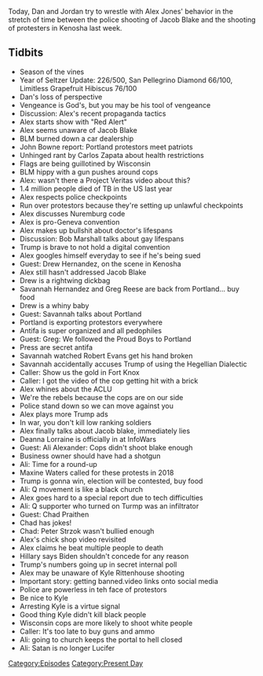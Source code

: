 {{DEFAULTSORT:
    #_EPISODE_0475:August 24-26, 2020
}}{{Episode
    | title             = August 24-26, 2020
    | caption           = [https://knowledgefight.libsyn.com/475-august-24-26-2020 Listen to this episode on Libsyn]
    | episodeNumber     = 475
    | length            = 03:02:44
    | airDate           = August 31, 2020
    | coverageStartDate = August 24, 2020
    | coverageEndDate   = August 26, 2020
    | episodeType       = [[:Category:Present Day|Present Day]]
    | appearance        = [[Jacob Blake]], [[John Bowne]], [[Carlos Zapata]], [[Bob Marshall]], [[Drew Hernandez]], [[Savannah Hernandez]], [[Greg Reese]], [[Robert Evans]], [[Deanna Lorraine]], [[Ali Alexander]], [[Chad Praithen]], [[Peter Strzok]], [[Kyle Rittenhouse]]
    | beverage          = San Pellegrino Diamond; Limitless Grapefruit Hibiscus
    | previousEpisode   = [[474: June 6, 2016]]
    | nextEpisode       = [[476: Moon Colonies Part 2]]
}}

{{Stub}}

Today, Dan and Jordan try to wrestle with Alex Jones' behavior in the stretch of time between the police shooting of Jacob Blake and the shooting of protesters in Kenosha last week.

==Tidbits==

*Season of the vines
*Year of Seltzer Update: 226/500, San Pellegrino Diamond 66/100, Limitless Grapefruit Hibiscus 76/100
*Dan's loss of perspective
*Vengeance is God's, but you may be his tool of vengeance
*Discussion: Alex's recent propaganda tactics
*Alex starts show with "Red Alert"
*Alex seems unaware of Jacob Blake
*BLM burned down a car dealership
*John Bowne report: Portland protestors meet patriots
*Unhinged rant by Carlos Zapata about health restrictions
*Flags are being guillotined by Wisconsin
*BLM hippy with a gun pushes around cops
*Alex: wasn't there a Project Veritas video about this?
*1.4 million people died of TB in the US last year
*Alex respects police checkpoints
*Run over protestors because they're setting up unlawful checkpoints
*Alex discusses Nuremburg code
*Alex is pro-Geneva convention
*Alex makes up bullshit about doctor's lifespans
*Discussion: Bob Marshall talks about gay lifespans
*Trump is brave to not hold a digital convention
*Alex googles himself everyday to see if he's being sued
*Guest: Drew Hernandez, on the scene in Kenosha
*Alex still hasn't addressed Jacob Blake
*Drew is a rightwing dickbag
*Savannah Hernandez and Greg Reese are back from Portland... buy food
*Drew is a whiny baby
*Guest: Savannah talks about Portland
*Portland is exporting protestors everywhere
*Antifa is super organized and all pedophiles
*Guest: Greg: We followed the Proud Boys to Portland
*Press are secret antifa
*Savannah watched Robert Evans get his hand broken
*Savannah accidentally accuses Trump of using the Hegellian Dialectic
*Caller: Show us the gold in Fort Knox
*Caller: I got the video of the cop getting hit with a brick
*Alex whines about the ACLU
*We're the rebels because the cops are on our side
*Police stand down so we can move against you
*Alex plays more Trump ads
*In war, you don't kill low ranking soldiers
*Alex finally talks about Jacob blake, immediately lies
*Deanna Lorraine is officially in at InfoWars
*Guest: Ali Alexander: Cops didn't shoot blake enough
*Business owner should have had a shotgun
*Ali: Time for a round-up
*Maxine Waters called for these protests in 2018
*Trump is gonna win, election will be contested, buy food
*Ali: Q movement is like a black church
*Alex goes hard to a special report due to tech difficulties
*Ali: Q supporter who turned on Turmp was an infiltrator
*Guest: Chad Praithen
*Chad has jokes!
*Chad: Peter Strzok wasn't bullied enough
*Alex's chick shop video revisited
*Alex claims he beat multiple people to death
*Hillary says Biden shouldn't concede for any reason
*Trump's numbers going up in secret internal poll
*Alex may be unaware of Kyle Rittenhouse shooting
*Important story: getting banned.video links onto social media
*Police are powerless in teh face of protestors
*Be nice to Kyle
*Arresting Kyle is a virtue signal
*Good thing Kyle didn't kill black people
*Wisconsin cops are more likely to shoot white people
*Caller: It's too late to buy guns and ammo
*Ali: going to church keeps the portal to hell closed
*Ali: Satan is no longer Lucifer

[[Category:Episodes]]
[[Category:Present Day]]
